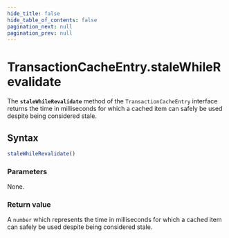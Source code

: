 ```yaml
---
hide_title: false
hide_table_of_contents: false
pagination_next: null
pagination_prev: null
---
```

# TransactionCacheEntry.staleWhileRevalidate

The **`staleWhileRevalidate`** method of the `TransactionCacheEntry` interface returns the time in milliseconds for which a cached item can safely be used despite being considered stale.

## Syntax

```js
staleWhileRevalidate()
```

### Parameters

None.

### Return value

A `number` which represents the time in milliseconds for which a cached item can safely be used despite being considered stale.